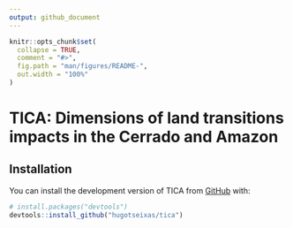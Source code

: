 ```yaml
---
output: github_document
---
```


<!-- README.md is generated from README.Rmd. Please edit that file -->

```r
knitr::opts_chunk$set(
  collapse = TRUE,
  comment = "#>",
  fig.path = "man/figures/README-",
  out.width = "100%"
)
```

# TICA: Dimensions of land transitions impacts in the Cerrado and Amazon

<!-- badges: start -->
<!-- badges: end -->

## Installation

You can install the development version of TICA from [GitHub](https://github.com/) with:

``` r
# install.packages("devtools")
devtools::install_github("hugotseixas/tica")
```
